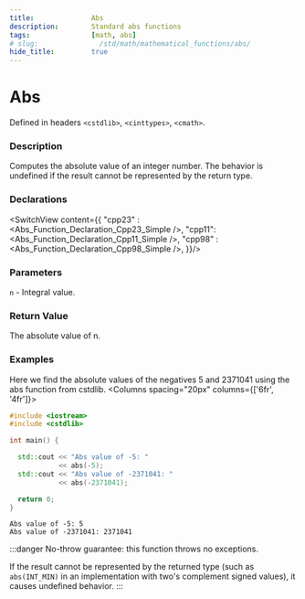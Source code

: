 ```yaml
---
title:              Abs
description:        Standard abs functions
tags:               [math, abs]
# slug:               /std/math/mathematical_functions/abs/
hide_title:         true
---
```

 


# Abs

Defined in headers `<cstdlib>`, `<cinttypes>`, `<cmath>`.

### Description

Computes the absolute value of an integer number. The behavior is undefined if the result cannot be represented by the return type.

### Declarations 
<SwitchView content={{
    "cpp23" : <Abs_Function_Declaration_Cpp23_Simple />,
    "cpp11": <Abs_Function_Declaration_Cpp11_Simple />,
    "cpp98" : <Abs_Function_Declaration_Cpp98_Simple />,
}}/>

### Parameters
`n` - Integral value.

### Return Value
The absolute value of n.

### Examples

Here we find the absolute values of the negatives 5 and 2371041 using the abs function from cstdlib.
<Columns spacing="20px" columns={['6fr', '4fr']}>
<div>

```cpp
#include <iostream>
#include <cstdlib>

int main() {

  std::cout << "Abs value of -5: " 
            << abs(-5);
  std::cout << "Abs value of -2371041: " 
            << abs(-2371041);

  return 0;
}
```

</div>
<div>

```plaintext title="Result"
Abs value of -5: 5
Abs value of -2371041: 2371041
```

</div>
</Columns>

:::danger
No-throw guarantee: this function throws no exceptions.

If the result cannot be represented by the returned type (such as <code>abs(INT_MIN)</code> in an implementation with two's complement signed values), it causes undefined behavior.
:::